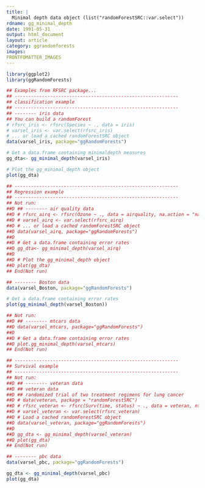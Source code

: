 ```yaml
---
title: |
  Minimal depth data object (list("randomForestSRC::var.select"))
rdname: gg_minimal_depth
date: 1991-05-31
output: html_document
layout: article
category: ggrandomforests
images:
FRONTFOMATTER_IMAGES
---
```


```r
library(ggplot2)
library(ggRandomForests)
```

```r
## Examples from RFSRC package...
## ------------------------------------------------------------
## classification example
## ------------------------------------------------------------
## -------- iris data
## You can build a randomForest
# rfsrc_iris <- rfsrc(Species ~ ., data = iris)
# varsel_iris <- var.select(rfsrc_iris)
# ... or load a cached randomForestSRC object
data(varsel_iris, package="ggRandomForests")

# Get a data.frame containing minimaldepth measures
gg_dta<- gg_minimal_depth(varsel_iris)

# Plot the gg_minimal_depth object
plot(gg_dta)

## ------------------------------------------------------------
## Regression example
## ------------------------------------------------------------
## Not run: 
##D ## -------- air quality data
##D # rfsrc_airq <- rfsrc(Ozone ~ ., data = airquality, na.action = "na.impute")
##D # varsel_airq <- var.select(rfsrc_airq)
##D # ... or load a cached randomForestSRC object
##D data(varsel_airq, package="ggRandomForests")
##D 
##D # Get a data.frame containing error rates
##D gg_dta<- gg_minimal_depth(varsel_airq)
##D 
##D # Plot the gg_minimal_depth object
##D plot(gg_dta)
## End(Not run)

## -------- Boston data
data(varsel_Boston, package="ggRandomForests")

# Get a data.frame containing error rates
plot(gg_minimal_depth(varsel_Boston))

## Not run: 
##D ## -------- mtcars data
##D data(varsel_mtcars, package="ggRandomForests")
##D 
##D # Get a data.frame containing error rates
##D plot.gg_minimal_depth(varsel_mtcars)
## End(Not run)

## ------------------------------------------------------------
## Survival example
## ------------------------------------------------------------
## Not run: 
##D ## -------- veteran data
##D ## veteran data
##D ## randomized trial of two treatment regimens for lung cancer
##D # data(veteran, package = "randomForestSRC")
##D # rfsrc_veteran <- rfsrc(Surv(time, status) ~ ., data = veteran, ntree = 100)
##D # varsel_veteran <- var.select(rfsrc_veteran)
##D # Load a cached randomForestSRC object
##D data(varsel_veteran, package="ggRandomForests")
##D 
##D gg_dta <- gg_minimal_depth(varsel_veteran)
##D plot(gg_dta)
## End(Not run)

## -------- pbc data
data(varsel_pbc, package="ggRandomForests")

gg_dta <- gg_minimal_depth(varsel_pbc)
plot(gg_dta)



```